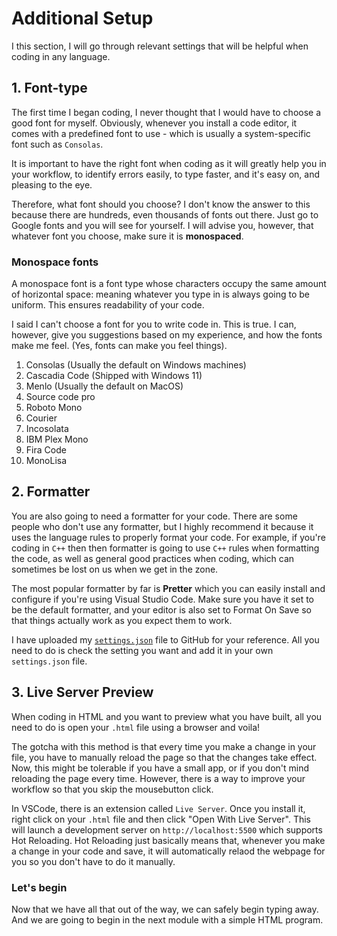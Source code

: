 # Additional Setup

I this section, I will go through relevant settings that will be helpful when coding in any language.

## 1. Font-type

The first time I began coding, I never thought that I would have to choose a good font for myself. Obviously, whenever you install a code editor, it comes with a predefined font to use - which is usually a system-specific font such as `Consolas`.

It is important to have the right font when coding as it will greatly help you in your workflow, to identify errors easily, to type faster, and it's easy on, and pleasing to the eye.

Therefore, what font should you choose? I don't know the answer to this because there are hundreds, even thousands of fonts out there. Just go to Google fonts and you will see for yourself. I will advise you, however, that whatever font you choose, make sure it is **monospaced**.

### Monospace fonts

A monospace font is a font type whose characters occupy the same amount of horizontal space: meaning whatever you type in is always going to be uniform. This ensures readability of your code.

I said I can't choose a font for you to write code in. This is true. I can, however, give you suggestions based on my experience, and how the fonts make me feel. (Yes, fonts can make you feel things).

1. Consolas (Usually the default on Windows machines)
2. Cascadia Code (Shipped with Windows 11)
3. Menlo (Usually the default on MacOS)
4. Source code pro
5. Roboto Mono
6. Courier
7. Incosolata
8. IBM Plex Mono
9. Fira Code
10. MonoLisa

## 2. Formatter

You are also going to need a formatter for your code. There are some people who don't use any formatter, but I highly recommend it because it uses the language rules to properly format your code. For example, if you're coding in `C++` then then formatter is going to use `C++` rules when formatting the code, as well as general good practices when coding, which can sometimes be lost on us when we get in the zone.

The most popular formatter by far is **Pretter** which you can easily install and configure if you're using Visual Studio Code. Make sure you have it set to be the default formatter, and your editor is also set to Format On Save so that things actually work as you expect them to work.

I have uploaded my [`settings.json`](https://github.com/SankThomas/vscode-settings) file to GitHub for your reference. All you need to do is check the setting you want and add it in your own `settings.json` file.

## 3. Live Server Preview

When coding in HTML and you want to preview what you have built, all you need to do is open your `.html` file using a browser and voila!

The gotcha with this method is that every time you make a change in your file, you have to manually reload the page so that the changes take effect. Now, this might be tolerable if you have a small app, or if you don't mind reloading the page every time. However, there is a way to improve your workflow so that you skip the mousebutton click.

In VSCode, there is an extension called `Live Server`. Once you install it, right click on your `.html` file and then click "Open With Live Server". This will launch a development server on `http://localhost:5500` which supports Hot Reloading. Hot Reloading just basically means that, whenever you make a change in your code and save, it will automatically relaod the webpage for you so you don't have to do it manually.

### Let's begin

Now that we have all that out of the way, we can safely begin typing away. And we are going to begin in the next module with a simple HTML program.
